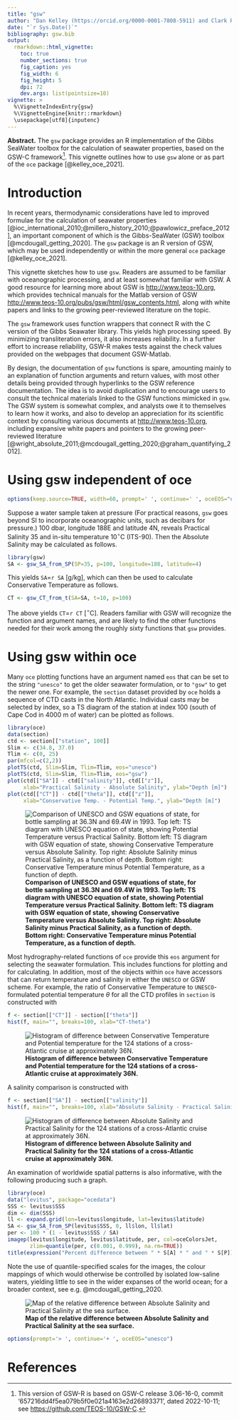 ```yaml
---
title: "gsw"
author: "Dan Kelley (https://orcid.org/0000-0001-7808-5911) and Clark Richards (https://orcid.org/0000-0002-7833-206X)"
date: "`r Sys.Date()`"
bibliography: gsw.bib
output:
  rmarkdown::html_vignette:
    toc: true
    number_sections: true
    fig_caption: yes
    fig_width: 6
    fig_height: 5
    dpi: 72
    dev.args: list(pointsize=10)
vignette: >
  %\VignetteIndexEntry{gsw}
  %\VignetteEngine{knitr::rmarkdown}
  \usepackage[utf8]{inputenc}
---
```


**Abstract.** The `gsw` package provides an R implementation of the Gibbs
SeaWater toolbox for the calculation of seawater properties, based on the GSW-C
framework^[This version of GSW-R is based on GSW-C release 3.06-16-0, commit
'657216dd4f5ea079b5f0e021a4163e2d26893371', dated 2022-10-11; see
<https://github.com/TEOS-10/GSW-C>.].  This vignette outlines how to use `gsw`
alone or as part of the `oce` package [@kelley_oce_2021].

# Introduction

In recent years, thermodynamic considerations have led to improved formulae for
the calculation of seawater properties
[@ioc_international_2010;@millero_history_2010;@pawlowicz_preface_2012], an
important component of which is the Gibbs-SeaWater (GSW) toolbox
[@mcdougall_getting_2020].  The `gsw` package is an R version of GSW, which may
be used independently or within the more general `oce` package
[@kelley_oce_2021].

This vignette sketches how to use `gsw`.  Readers are assumed to be familiar
with oceanographic processing, and at least somewhat familiar with GSW.  A good
resource for learning more about GSW is
[http://www.teos-10.org](http://www.teos-10.org), which provides technical
manuals for the Matlab version of GSW
[http://www.teos-10.org/pubs/gsw/html/gsw_contents.html](http://www.teos-10.org/pubs/gsw/html/gsw_contents.html),
along with white papers and links to the growing peer-reviewed literature on the
topic.

The `gsw` framework uses function wrappers that connect R with the C version of
the Gibbs Seawater library. This yields high processing speed.  By minimizing
transliteration errors, it also increases reliability.  In a further effort to
increase reliability, GSW-R makes tests against the check values provided on
the webpages that document GSW-Matlab.

By design, the documentation of `gsw` functions is spare, amounting mainly to an
explanation of function arguments and return values, with most other details
being provided through hyperlinks to the GSW reference documentation. The idea
is to avoid duplication and to encourage users to consult the technical
materials linked to the GSW functions mimicked in `gsw`.  The GSW system is
somewhat complex, and analysts owe it to themselves to learn how it works, and
also to develop an appreciation for its scientific context by consulting
various documents at [http://www.teos-10.org](http://www.teos-10.org),
including expansive white papers and pointers to the growing peer-reviewed
literature
[@wright_absolute_2011;@mcdougall_getting_2020;@graham_quantifying_2012].

# Using gsw independent of oce

```r
options(keep.source=TRUE, width=60, prompt=' ', continue=' ', oceEOS="unesco")
```

Suppose a water sample taken at pressure (For practical reasons, `gsw` goes
beyond SI to incorporate oceanographic units, such as decibars for pressure.)
100 dbar, longitude 188E and latitude 4N, reveals Practical Salinity 35 and
in-situ temperature 10$^\circ$C (ITS-90).  Then the Absolute Salinity may be
calculated as follows.

```r
library(gsw)
SA <- gsw_SA_from_SP(SP=35, p=100, longitude=188, latitude=4)
```

This yields
`SA`=`r SA` [g/kg], which can then be used to
calculate Conservative Temperature as follows.

```r
CT <- gsw_CT_from_t(SA=SA, t=10, p=100)
```

The above yields `CT`=`r CT` [$^\circ$C]. Readers familiar with
GSW will recognize the function and argument names, and are likely to find the
other functions needed for their work among the roughly sixty functions that
`gsw` provides.

# Using gsw within oce

Many `oce` plotting functions have an argument named `eos` that can be set to
the string `"unesco"` to get the older seawater formulation, or to `"gsw"` to
get the newer one. For example, the `section` dataset provided by `oce` holds a
sequence of CTD casts in the North Atlantic.  Individual casts may be selected
by index, so a TS diagram of the station at index 100 (south of Cape Cod in 4000
m of water) can be plotted as follows.

```r
library(oce)
data(section)
ctd <- section[["station", 100]]
Slim <- c(34.8, 37.0)
Tlim <- c(0, 25)
par(mfcol=c(2,2))
plotTS(ctd, Slim=Slim, Tlim=Tlim, eos="unesco")
plotTS(ctd, Slim=Slim, Tlim=Tlim, eos="gsw")
plot(ctd[["SA"]] - ctd[["salinity"]], ctd[["z"]],
     xlab="Practical Salinity - Absolute Salinity", ylab="Depth [m]")
plot(ctd[["CT"]] - ctd[["theta"]], ctd[["z"]],
     xlab="Conservative Temp. - Potential Temp.", ylab="Depth [m]")
```

![**Comparison of UNESCO and GSW equations of state, for bottle sampling at 36.3N and 69.4W in 1993. Top left: TS diagram with UNESCO equation of state, showing Potential Temperature versus Practical Salinity. Bottom left: TS diagram with GSW equation of state, showing Conservative Temperature versus Absolute Salinity. Top right: Absolute Salinity minus Practical Salinity, as a function of depth. Bottom right: Conservative Temperature minus Potential Temperature, as a function of depth.**](fig01.png)

Most hydrography-related functions of `oce` provide this `eos` argument for
selecting the seawater formulation. This includes functions for plotting and
for calculating.  In addition, most of the objects within `oce` have accessors
that can return temperature and salinity in either the `UNESCO` or GSW scheme.
For example, the ratio of Conservative Temperature to `UNESCO`-formulated
potential temperature $\theta$ for all the CTD profiles in `section` is
constructed with

```r
f <- section[["CT"]] - section[["theta"]]
hist(f, main="", breaks=100, xlab="CT-theta")
```

![**Histogram of difference between Conservative Temperature and Potential
temperature for the 124 stations of a cross-Atlantic cruise at approximately
36N.**](fig02.png)

A salinity comparison is constructed with

```r
f <- section[["SA"]] - section[["salinity"]]
hist(f, main="", breaks=100, xlab="Absolute Salinity - Practical Salinity")
```

![**Histogram of difference between Absolute Salinity and Practical Salinity for
the 124 stations of a cross-Atlantic cruise at approximately 36N.**](fig03.png)

An examination of worldwide spatial patterns is also informative, with the
following producing such a graph.

```r
library(oce)
data("levitus", package="ocedata")
SSS <- levitus$SSS
dim <- dim(SSS)
ll <- expand.grid(lon=levitus$longitude, lat=levitus$latitude)
SA <- gsw_SA_from_SP(levitus$SSS, 0, ll$lon, ll$lat)
per <- 100 * (1 - levitus$SSS / SA)
imagep(levitus$longitude, levitus$latitude, per, col=oceColorsJet,
       zlim=quantile(per, c(0.001, 0.999), na.rm=TRUE))
title(expression("Percent difference between " * S[A] * " and " * S[P]))
```
Note the use of quantile-specified scales for the images, the colour mappings
of which would otherwise be controlled by isolated low-saline waters, yielding
little to see in the wider expanses of the world ocean; for a broader context,
see e.g. @mcdougall_getting_2020.

![**Map of the relative difference between Absolute Salinity and Practical Salinity at the sea surface.**](fig04.png)


```r
options(prompt='> ', continue='+ ', oceEOS="unesco")
```

# References

